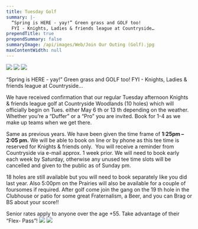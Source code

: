 ```yaml
---
title: Tuesday Golf
summary: |-
  “Spring is HERE - yay!” Green grass and GOLF too!
  FYI - Knights, Ladies & friends league at Countryside…
prependTitle: true
prependSummary: false
summaryImage: /api/images/Web/Join Our Outing (Golf).jpg
maxContentWidth: null
---
```


<Image src="/api/images/Web/Lady Golfing.jpg" float="left" width={200}/>
<Image src="/api/images/Web/Join Our Outing (Golf).jpg" float="center" width={300}/>
<Image src="/api/images/Web/Golf Cart Fun.jpg" float="right" width={200}/>

“Spring is HERE - yay!” Green grass and GOLF too!
FYI - Knights, Ladies &amp; friends league at Countryside…

We have received confirmation that our regular Tuesday afternoon Knights &
friends league golf at Countryside Woodlands (10 holes) which will officially begin
on Tues. either May 6 th or 13 th depending on the weather. Whether you’re a “Duffer”
or a “Pro” you are invited. Book for 1-4 as we make up teams when we get there.

Same as previous years. We have been given the time frame of **1:25pm – 2:05 pm.**
We will be able to book on line or by phone as this tee time is reserved for Knights
&amp; friends only.  You will receive a reminder from Countryside via e-mail approx. 1
week prior. We will need to book early each week by Saturday, otherwise any
unused tee time slots will be cancelled and given to the public as of Sunday pm.

18 holes are still available but you will need to book separately like you did last
year. Also 5:00pm on the Prairies will also be available for a couple of foursomes if
required. After golf come join the gang on the 19 th hole in the Clubhouse or patio
for some great Fraternalism, a Beer, and you can Brag or BS about your score!!

Senior rates apply to anyone over the age +55. Take advantage of their “Flex-
Pass”!
<Image src="/api/images/Web/Happy Golf Swing.jpg" float="left" width={200}/>
<Image src="/api/images/Web/19th Beer Hole.jpg" float="right" width={200}/>
